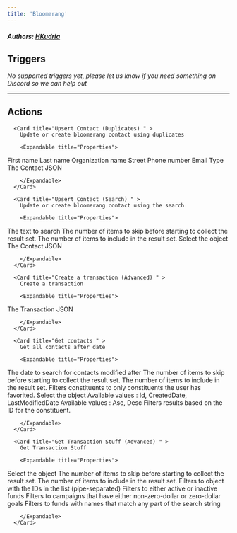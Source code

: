 ```yaml
---
title: 'Bloomerang'
---
```


##### Authors: [HKudria](https://github.com/HKudria)


## Triggers

*No supported triggers yet, please let us know if you need something on Discord so we can help out* 


---

## Actions


      <Card title="Upsert Contact (Duplicates) " >
        Update or create bloomerang contact using duplicates

        <Expandable title="Properties">
          
<ResponseField name="First name"  type="Short_text">
First name
</ResponseField>
            
<ResponseField name="Last name"  type="Short_text">
Last name
</ResponseField>
            
<ResponseField name="Organization name"  type="Short_text">
Organization name
</ResponseField>
            
<ResponseField name="Street"  type="Short_text">
Street
</ResponseField>
            
<ResponseField name="Phone number"  type="Short_text">
Phone number
</ResponseField>
            
<ResponseField name="Email"  type="Short_text">
Email
</ResponseField>
            
<ResponseField name="Type"  type="Short_text">
Type
</ResponseField>
            
<ResponseField name="Contact (JSON)" required type="Json">
The Contact JSON
</ResponseField>
              
        </Expandable>
      </Card>
  
      <Card title="Upsert Contact (Search) " >
        Update or create bloomerang contact using the search

        <Expandable title="Properties">
          
<ResponseField name="Search" required type="Short_text">
The text to search
</ResponseField>
            
<ResponseField name="Skip"  type="Number">
The number of items to skip before starting to collect the result set.
</ResponseField>
            
<ResponseField name="Take"  type="Number">
The number of items to include in the result set.
</ResponseField>
            
<ResponseField name="Contact type"  type="Static_dropdown">
Select the object
</ResponseField>
            
<ResponseField name="Contact (JSON)" required type="Json">
The Contact JSON
</ResponseField>
              
        </Expandable>
      </Card>
  
      <Card title="Create a transaction (Advanced) " >
        Create a transaction

        <Expandable title="Properties">
          
<ResponseField name="Transaction (JSON)" required type="Json">
The Transaction JSON
</ResponseField>
              
        </Expandable>
      </Card>
  
      <Card title="Get contacts " >
        Get all contacts after date

        <Expandable title="Properties">
          
<ResponseField name="Last Modified Date" required type="Short_text">
The date to search for contacts modified after
</ResponseField>
            
<ResponseField name="The number of items to skip"  type="Number">
The number of items to skip before starting to collect the result set.
</ResponseField>
            
<ResponseField name="The number of items to include"  type="Number">
The number of items to include in the result set.
</ResponseField>
            
<ResponseField name="Is favorite"  type="Checkbox">
Filters constituents to only constituents the user has favorited.
</ResponseField>
            
<ResponseField name="Contact type"  type="Static_dropdown">
Select the object
</ResponseField>
            
<ResponseField name="Sorts by Id, CreatedDate, or LastModifiedDate (default Id)"  type="Short_text">
Available values : Id, CreatedDate, LastModifiedDate
</ResponseField>
            
<ResponseField name="Sorts the orderBy in ascending or descending order."  type="Short_text">
Available values : Asc, Desc
</ResponseField>
            
<ResponseField name="IDs list"  type="Array">
Filters results based on the ID for the constituent.
</ResponseField>
              
        </Expandable>
      </Card>
  
      <Card title="Get Transaction Stuff (Advanced) " >
        Get Transaction Stuff

        <Expandable title="Properties">
          
<ResponseField name="Transaction stuff" required type="Static_dropdown">
Select the object
</ResponseField>
            
<ResponseField name="The number of items to skip"  type="Number">
The number of items to skip before starting to collect the result set.
</ResponseField>
            
<ResponseField name="The number of items to include"  type="Number">
The number of items to include in the result set.
</ResponseField>
            
<ResponseField name="IDs list"  type="Array">
Filters to object with the IDs in the list (pipe-separated)
</ResponseField>
            
<ResponseField name="Filters to either active or inactive funds"  type="Checkbox">
Filters to either active or inactive funds
</ResponseField>
            
<ResponseField name="Filters to campaigns"  type="Checkbox">
Filters to campaigns that have either non-zero-dollar or zero-dollar goals
</ResponseField>
            
<ResponseField name="Filters to funds with names"  type="Short_text">
Filters to funds with names that match any part of the search string
</ResponseField>
              
        </Expandable>
      </Card>
  

